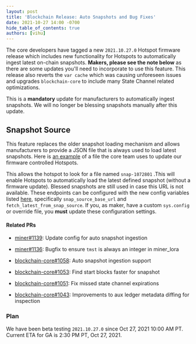 ```yaml
---
layout: post
title: 'Blockchain Release: Auto Snapshots and Bug Fixes'
date: 2021-10-27 14:00 -0700
hide_table_of_contents: true
authors: [vihu]
---
```


The core developers have tagged a new `2021.10.27.0` Hotspot firmware release which includes new
functionality for Hotspots to automatically ingest latest on-chain snapshots. **Makers, please see
the note below** as there are some updates you'll need to incorporate to use this feature. This
release also reverts the `var cache` which was causing unforeseen issues and upgrades
`blockchain-core` to include many State Channel related optimizations.

<!--truncate-->

This is a **mandatory** update for manufacturers to automatically ingest snapshots. We will no
longer be blessing snapshots manually after this update.

## Snapshot Source

This feature replaces the older snapshot loading mechanism and allows manufacturers to provide a
JSON file that is always used to load latest snapshots. Here is
[an example](https://snapshots.helium.wtf/mainnet/latest-snap.json) of a file the core team uses to
update our firmware controlled Hotspots.

This allows the hotspot to look for a file named `snap-1072801` .This will enable Hotspots to
automatically load the latest defined snapshot (without a firmware update). Blessed snapshots are
still used in case this URL is not available. These endpoints can be configured with the new config
variables listed [here](https://github.com/helium/miner/blob/master/config/sys.config#L45-L46),
specifically `snap_source_base_url` and `fetch_latest_from_snap_source`. If you, as maker, have a
custom `sys.config` or override file, you **must** update these configuration settings.

#### Related PRs

- [miner#1139](https://github.com/helium/miner/pull/1139): Update config for auto snapshot ingestion
- [miner#1136](https://github.com/helium/miner/pull/1136): Bugfix to ensure `tmst` is always an
  integer in miner_lora

- [blockchain-core#1058](https://github.com/helium/blockchain-core/pull/1058): Auto snapshot
  ingestion support
- [blockchain-core#1053](https://github.com/helium/blockchain-core/pull/1053): Find start blocks
  faster for snapshot
- [blockchain-core#1051](https://github.com/helium/blockchain-core/pull/1051): Fix missed state
  channel expirations
- [blockchain-core#1043](https://github.com/helium/blockchain-core/pull/1043): Improvements to aux
  ledger metadata diffing for inspection

### Plan

We have been beta testing `2021.10.27.0` since Oct 27, 2021 10:00 AM PT. Current ETA for GA is 2:30
PM PT, Oct 27, 2021.

